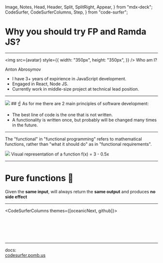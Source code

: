   Image,
  Notes,
  Head,
  Header,
  Split,
  SplitRight,
  Appear,
} from "mdx-deck";
  CodeSurfer,
  CodeSurferColumns,
  Step,
} from "code-surfer";



<Head>
  <title>Why FP? 🤔</title>
</Head>

# Why you should try FP and Ramda JS?

---

<SplitRight>

<img
  src={avatar}
  style={{
    width: "350px",
    height: "350px",
  }}
/>
Who am I?

Anton Abrosymov

<ul>
  <li>
    I have 3+ years of expirience in JavaScript development.
  </li>
  <li>Engaged in React, Node JS.</li>
  <li>
    Currently work in middle-size project at technical lead
    position.
  </li>
</ul>

</SplitRight>

---

<Split>

<div>
  <img src={thinkMemeImage} />
  ## ☝️ As for me there are 2 main principles of software development:
</div>

<ul>
<Appear>

<li>
  The best line of code is the one that is not written.
</li>

<li>
  A functionality is written once, but probably will be
  changed many times in the future.
</li>

</Appear>
</ul>

</Split>

---

<SplitRight>

The "functional" in "functional programming" refers to mathematical functions,
rather than "what it should do" as in "functional requirements".

<img src={funcImage} />
Visual representation of a function f(x) = 3 - 0.5x

</SplitRight>

---

# Pure functions 🚰

Given the <b>same input</b>, will always return the <b>same output</b> and produces <b>no side effect </b>

---

<CodeSurferColumns themes={[oceanicNext, github]}>

<Step>

```js file=./src/fp-principles.impure.1.js title="Impure function"

```

```js file=./src/fp-principles.pure.1.js title="Pure function"

```

</Step>

<Step>

```js file=./src/fp-principles.impure.2.js title="Impure function"

```

```js file=./src/fp-principles.pure.2.js title="Pure function"

```

</Step>

<Step>

```js file=./src/fp-principles.impure.3.js title="Impure function"

```

```js file=./src/fp-principles.pure.3.js title="Pure function"

```

</Step>

</CodeSurferColumns>

---

docs:  
[codesurfer.pomb.us](https://codesurfer.pomb.us)
